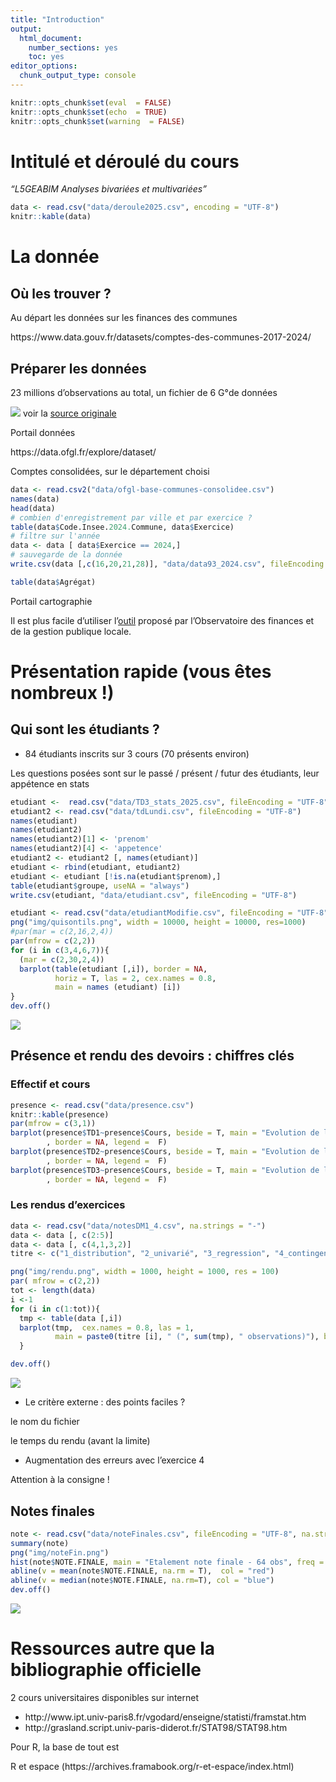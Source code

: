 ```yaml
---
title: "Introduction"
output:
  html_document:
    number_sections: yes
    toc: yes
editor_options:
  chunk_output_type: console
---
```


```r
knitr::opts_chunk$set(eval  = FALSE)
knitr::opts_chunk$set(echo  = TRUE)
knitr::opts_chunk$set(warning  = FALSE)
``` 


# Intitulé et déroulé du cours


*"L5GEABIM Analyses bivariées et multivariées"*




```r
data <- read.csv("data/deroule2025.csv", encoding = "UTF-8")
knitr::kable(data)
```


# La donnée

## Où les trouver ?

Au départ les données sur les finances des communes

https://www.data.gouv.fr/datasets/comptes-des-communes-2017-2024/



## Préparer les données

23 millions d'observations au total, un fichier de 6 G°de données

![](img/source.png)
voir la [source originale]( https://data.ofgl.fr/explore/dataset/ofgl-base-communes/table/?disjunctive.nomen&disjunctive.agregat&disjunctive.tranche_revenu_imposable_par_habitant&disjunctive.tranche_population&disjunctive.epci_name&disjunctive.reg_name&disjunctive.dep_name&disjunctive.com_name&sort=exer)


Portail données

https://data.ofgl.fr/explore/dataset/

Comptes consolidées, sur le département choisi


```r
data <- read.csv2("data/ofgl-base-communes-consolidee.csv")
names(data)
head(data)
# combien d'enregistrement par ville et par exercice ?
table(data$Code.Insee.2024.Commune, data$Exercice)
# filtre sur l'année
data <- data [ data$Exercice == 2024,]
# sauvegarde de la donnée
write.csv(data [,c(16,20,21,28)], "data/data93_2024.csv", fileEncoding = "UTF-8")

table(data$Agrégat)
```

Portail cartographie

Il est plus facile d'utiliser l'[outil](https://data.ofgl.fr/pages/cartographie/) proposé par l'Observatoire des finances et de la gestion publique locale.




# Présentation rapide (vous êtes nombreux !)

## Qui sont les étudiants ?

- 84 étudiants inscrits sur 3 cours (70 présents environ)

Les questions posées sont sur le passé / présent / futur des étudiants, leur appétence en stats

```r
etudiant <-  read.csv("data/TD3_stats_2025.csv", fileEncoding = "UTF-8")
etudiant2 <- read.csv("data/tdLundi.csv", fileEncoding = "UTF-8")
names(etudiant)
names(etudiant2)
names(etudiant2)[1] <- 'prenom'
names(etudiant2)[4] <- 'appetence'
etudiant2 <- etudiant2 [, names(etudiant)]
etudiant <- rbind(etudiant, etudiant2)
etudiant <- etudiant [!is.na(etudiant$prenom),]
table(etudiant$groupe, useNA = "always")
write.csv(etudiant, "data/etudiant.csv", fileEncoding = "UTF-8")
```


```r
etudiant <- read.csv("data/etudiantModifie.csv", fileEncoding = "UTF-8")
png("img/quisontils.png", width = 10000, height = 10000, res=1000)
#par(mar = c(2,16,2,4))
par(mfrow = c(2,2))
for (i in c(3,4,6,7)){
  (mar = c(2,30,2,4))
  barplot(table(etudiant [,i]), border = NA,
          horiz = T, las = 2, cex.names = 0.8, 
          main = names (etudiant) [i])
}
dev.off()
```



![](img/quisontils.png)


## Présence et rendu des devoirs : chiffres clés

### Effectif et cours

```r
presence <- read.csv("data/presence.csv")
knitr::kable(presence)
par(mfrow = c(3,1))
barplot(presence$TD1~presence$Cours, beside = T, main = "Evolution de la présence groupe 1", xlab = "cours", ylab = "nb" 
        , border = NA, legend =  F)
barplot(presence$TD2~presence$Cours, beside = T, main = "Evolution de la présence groupe 2", xlab = "cours", ylab = "nb" 
        , border = NA, legend =  F)
barplot(presence$TD3~presence$Cours, beside = T, main = "Evolution de la présence groupe 3", xlab = "cours", ylab = "nb" 
        , border = NA, legend =  F)
```





### Les rendus d'exercices



```r
data <- read.csv("data/notesDM1_4.csv", na.strings = "-")
data <- data [, c(2:5)]
data <- data [, c(4,1,3,2)]
titre <- c("1_distribution", "2_univarié", "3_regression", "4_contingence")

png("img/rendu.png", width = 1000, height = 1000, res = 100)
par( mfrow = c(2,2))
tot <- length(data)
i <-1
for (i in c(1:tot)){
  tmp <- table(data [,i])
  barplot(tmp,  cex.names = 0.8, las = 1, 
          main = paste0(titre [i], " (", sum(tmp), " observations)"), border = NA, col = "wheat")
  }

dev.off()
```

![](img/rendu.png)

- Le critère externe : des points faciles ?

le nom du fichier

le temps du rendu (avant la limite)

- Augmentation des erreurs avec l'exercice 4

Attention à la consigne !




## Notes finales



```r
note <- read.csv("data/noteFinales.csv", fileEncoding = "UTF-8", na.strings = c("EN ATTENTE", "NA","-"), dec = ",")
summary(note)
png("img/noteFin.png")
hist(note$NOTE.FINALE, main = "Etalement note finale - 64 obs", freq = T, border = NA)
abline(v = mean(note$NOTE.FINALE, na.rm = T),  col = "red")
abline(v = median(note$NOTE.FINALE, na.rm=T), col = "blue")
dev.off()
```

![](img/noteFin.png)

# Ressources autre que la bibliographie officielle

2 cours universitaires disponibles sur internet

- http://www.ipt.univ-paris8.fr/vgodard/enseigne/statisti/framstat.htm
- http://grasland.script.univ-paris-diderot.fr/STAT98/STAT98.htm

Pour R, la base de tout est 

R et espace (https://archives.framabook.org/r-et-espace/index.html)



